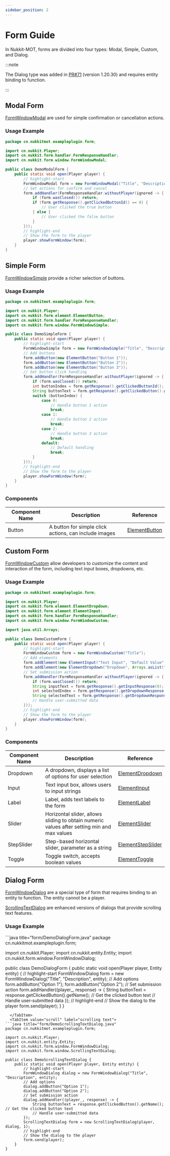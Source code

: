 ```yaml
---
sidebar_position: 2
---
```



# Form Guide

In Nukkit-MOT, forms are divided into four types: Modal, Simple, Custom, and Dialog.

:::note

The Dialog type was added in [PR#71](https://github.com/MemoriesOfTime/Nukkit-MOT/pull/71) (version 1.20.30) and requires entity binding to function.

:::

## Modal Form

[FormWindowModal](https://github.com/MemoriesOfTime/Nukkit-MOT/blob/master/src/main/java/cn/nukkit/form/window/FormWindowModal.java) are used for simple confirmation or cancellation actions.

### Usage Example

```java title="form/DemoModalForm.java"
package cn.nukkitmot.exampleplugin.form;

import cn.nukkit.Player;
import cn.nukkit.form.handler.FormResponseHandler;
import cn.nukkit.form.window.FormWindowModal;

public class DemoModalForm {
    public static void open(Player player) {
        // highlight-start
        FormWindowModal form = new FormWindowModal("Title", "Description", "true", "false");
        // Set actions for confirm and cancel
        form.addHandler(FormResponseHandler.withoutPlayer(ignored -> {
            if (form.wasClosed()) return;
            if (form.getResponse().getClickedButtonId() == 0) {
                // User clicked the true button
            } else {
                // User clicked the false button
            }
        }));
        // highlight-end
        // Show the form to the player
        player.showFormWindow(form);
    }
}
```

## Simple Form

[FormWindowSimple](https://github.com/MemoriesOfTime/Nukkit-MOT/blob/master/src/main/java/cn/nukkit/form/window/FormWindowSimple.java) provide a richer selection of buttons.

### Usage Example

```java title="form/DemoSimpleForm.java"
package cn.nukkitmot.exampleplugin.form;

import cn.nukkit.Player;
import cn.nukkit.form.element.ElementButton;
import cn.nukkit.form.handler.FormResponseHandler;
import cn.nukkit.form.window.FormWindowSimple;

public class DemoSimpleForm {
    public static void open(Player player) {
        // highlight-start
        FormWindowSimple form = new FormWindowSimple("Title", "Description");
        // Add buttons
        form.addButton(new ElementButton("Button 1"));
        form.addButton(new ElementButton("Button 2"));
        form.addButton(new ElementButton("Button 3"));
        // Set button click handling
        form.addHandler(FormResponseHandler.withoutPlayer(ignored -> {
            if (form.wasClosed()) return;
            int buttonIndex = form.getResponse().getClickedButtonId(); // Get the clicked button index
            String buttonText = form.getResponse().getClickedButton().getText(); // Get the clicked button text
            switch (buttonIndex) {
                case 0:
                    // Handle button 1 action
                    break;
                case 1:
                    // Handle button 2 action
                    break;
                case 2:
                    // Handle button 3 action
                    break;
                default:
                    // Default handling
                    break;
            }
        }));
        // highlight-end
        // Show the form to the player
        player.showFormWindow(form);
    }
}
```

### Components

| Component Name | Description                                         | Reference                                                                                 |
| -------------- | --------------------------------------------------- | ----------------------------------------------------------------------------------------- |
| Button         | A button for simple click actions, can include images | [ElementButton](https://github.com/MemoriesOfTime/Nukkit-MOT/tree/master/src/main/java/cn/nukkit/form/element/ElementButton.java) |

## Custom Form

[FormWindowCustom](https://github.com/MemoriesOfTime/Nukkit-MOT/blob/master/src/main/java/cn/nukkit/form/window/FormWindowCustom.java) allow developers to customize the content and interaction of the form, including text input boxes, dropdowns, etc.

### Usage Example

```java title="form/DemoCustomForm.java"
package cn.nukkitmot.exampleplugin.form;

import cn.nukkit.Player;
import cn.nukkit.form.element.ElementDropdown;
import cn.nukkit.form.element.ElementInput;
import cn.nukkit.form.handler.FormResponseHandler;
import cn.nukkit.form.window.FormWindowCustom;

import java.util.Arrays;

public class DemoCustomForm {
    public static void open(Player player) {
        // highlight-start
        FormWindowCustom form = new FormWindowCustom("Title");
        // Add elements
        form.addElement(new ElementInput("Text Input", "Default Value"));
        form.addElement(new ElementDropdown("Dropdown", Arrays.asList("Option 1", "Option 2", "Option 3")));
        // Set submission action
        form.addHandler(FormResponseHandler.withoutPlayer(ignored -> {
            if (form.wasClosed()) return;
            String inputText = form.getResponse().getInputResponse(0); // Get the text input value
            int selectedIndex = form.getResponse().getDropdownResponse(1).getElementID(); // Get the dropdown selection index
            String selectedText = form.getResponse().getDropdownResponse(1).getElementContent(); // Get the dropdown selection text
            // Handle user-submitted data
        }));
        // highlight-end
        // Show the form to the player
        player.showFormWindow(form);
    }
}
```

### Components

| Component Name | Description                                           | Reference                                                                                 |
| -------------- | ----------------------------------------------------- | ----------------------------------------------------------------------------------------- |
| Dropdown       | A dropdown, displays a list of options for user selection | [ElementDropdown](https://github.com/MemoriesOfTime/Nukkit-MOT/tree/master/src/main/java/cn/nukkit/form/element/ElementDropdown.java) |
| Input          | Text input box, allows users to input strings          | [ElementInput](https://github.com/MemoriesOfTime/Nukkit-MOT/tree/master/src/main/java/cn/nukkit/form/element/ElementInput.java) |
| Label          | Label, adds text labels to the form                    | [ElementLabel](https://github.com/MemoriesOfTime/Nukkit-MOT/tree/master/src/main/java/cn/nukkit/form/element/ElementLabel.java) |
| Slider         | Horizontal slider, allows sliding to obtain numeric values after setting min and max values | [ElementSlider](https://github.com/MemoriesOfTime/Nukkit-MOT/tree/master/src/main/java/cn/nukkit/form/element/ElementSlider.java) |
| StepSlider     | Step-based horizontal slider, parameter as a string     | [ElementStepSlider](https://github.com/MemoriesOfTime/Nukkit-MOT/tree/master/src/main/java/cn/nukkit/form/element/ElementStepSlider.java) |
| Toggle         | Toggle switch, accepts boolean values                   | [ElementToggle](https://github.com/MemoriesOfTime/Nukkit-MOT/tree/master/src/main/java/cn/nukkit/form/element/ElementToggle.java) |

## Dialog Form

[FormWindowDialog](https://github.com/MemoriesOfTime/Nukkit-MOT/blob/master/src/main/java/cn/nukkit/form/window/FormWindowDialog.java) are a special type of form that requires binding to an entity to function. The entity cannot be a player.

[ScrollingTextDialog](https://github.com/MemoriesOfTime/Nukkit-MOT/blob/master/src/main/java/cn/nukkit/form/window/ScrollingTextDialog.java) are enhanced versions of dialogs that provide scrolling text features.

### Usage Example

<Tabs groupId="dialog-type">
  <TabItem value="normal" label="normal">
```java title="form/DemoDialogForm.java"
package cn.nukkitmot.exampleplugin.form;

import cn.nukkit.Player;
import cn.nukkit.entity.Entity;
import cn.nukkit.form.window.FormWindowDialog;

public class DemoDialogForm {
    public static void open(Player player, Entity entity) {
        // highlight-start
        FormWindowDialog form = new FormWindowDialog("Title", "Description", entity);
        // Add options
        form.addButton("Option 1");
        form.addButton("Option 2");
        // Set submission action
        form.addHandler((player_, response) -> {
            String buttonText = response.getClickedButton().getName(); // Get the clicked button text
            // Handle user-submitted data
        });
        // highlight-end
        // Show the dialog to the player
        form.send(player);
    }
}
```
  </TabItem>
  <TabItem value="scroll" label="scrolling text">
```java title="form/DemoScrollingTextDialog.java"
package cn.nukkitmot.exampleplugin.form;

import cn.nukkit.Player;
import cn.nukkit.entity.Entity;
import cn.nukkit.form.window.FormWindowDialog;
import cn.nukkit.form.window.ScrollingTextDialog;

public class DemoScrollingTextDialog {
    public static void open(Player player, Entity entity) {
        // highlight-start
        FormWindowDialog dialog = new FormWindowDialog("Title", "Description", entity);
        // Add options
        dialog.addButton("Option 1");
        dialog.addButton("Option 2");
        // Set submission action
        dialog.addHandler((player_, response) -> {
            String buttonText = response.getClickedButton().getName(); // Get the clicked button text
            // Handle user-submitted data
        });
        ScrollingTextDialog form = new ScrollingTextDialog(player, dialog, 1);
        // highlight-end
        // Show the dialog to the player
        form.send(player);
    }
}
```
  </TabItem>
</Tabs>